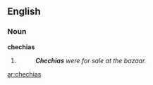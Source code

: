 ==English==

===Noun===
'''chechias'''

# {{plural of|[[chechia]]}}
#: '''''Chechias''' were for sale at the bazaar.''

[[ar:chechias]]